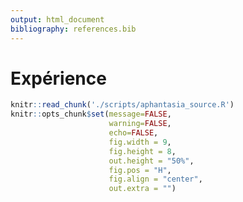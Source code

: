 ```yaml
---
output: html_document
bibliography: references.bib
---
```


# Expérience

```r
knitr::read_chunk('./scripts/aphantasia_source.R')
knitr::opts_chunk$set(message=FALSE,
                      warning=FALSE,
                      echo=FALSE,
                      fig.width = 9,
                      fig.height = 8,
                      out.height = "50%",
                      fig.pos = "H",
                      fig.align = "center",
                      out.extra = "")
```

```r
```

```r
```